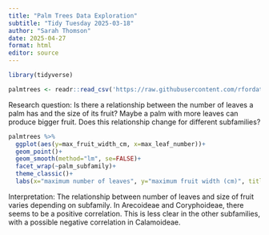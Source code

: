 ```yaml
---
title: "Palm Trees Data Exploration"
subtitle: "Tidy Tuesday 2025-03-18" 
author: "Sarah Thomson"
date: 2025-04-27
format: html
editor: source
---
```


```r
library(tidyverse)
```


```r
palmtrees <- readr::read_csv('https://raw.githubusercontent.com/rfordatascience/tidytuesday/main/data/2025/2025-03-18/palmtrees.csv')
```

Research question: Is there a relationship between the number of leaves a palm has and the size of its fruit? Maybe a palm with more leaves can produce bigger fruit. Does this relationship change for different subfamilies?

```r
palmtrees %>%
  ggplot(aes(y=max_fruit_width_cm, x=max_leaf_number))+
  geom_point()+
  geom_smooth(method="lm", se=FALSE)+
  facet_wrap(~palm_subfamily)+
  theme_classic()+
  labs(x="maximum number of leaves", y="maximum fruit width (cm)", title="Number of leaves vs size of fruit in different palm subfamilies")
```

Interpretation: The relationship between number of leaves and size of fruit varies depending on subfamily. In Arecoideae and Coryphoideae, there seems to be a positive correlation. This is less clear in the other subfamilies, with a possible negative correlation in Calamoideae. 